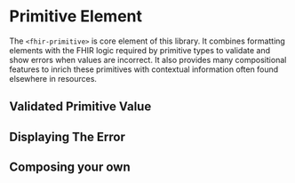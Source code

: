 

<Meta of={Stories} />

# Primitive Element

The `<fhir-primitive>` is core element of this library. It combines formatting elements with the FHIR logic required by
primitive types to validate and show errors when values are incorrect. It also provides many compositional features
to inrich these primitives with contextual information often found elsewhere in resources.

## Validated Primitive Value
<Source of={Stories.Simple} format="html" dark="true" type={SourceType.DYNAMIC} />
<Canvas of={Stories.Simple} sourceState="none" layout="centered" />

## Displaying The Error
<Source of={Stories.Dynamic} format="html" dark="true" type={SourceType.DYNAMIC} />
<Canvas of={Stories.Dynamic} sourceState="none" layout="centered" />

## Composing your own
<Source of={Stories.Static} format="html" dark="true" />
<Canvas of={Stories.Static} sourceState="none" layout="centered" />
